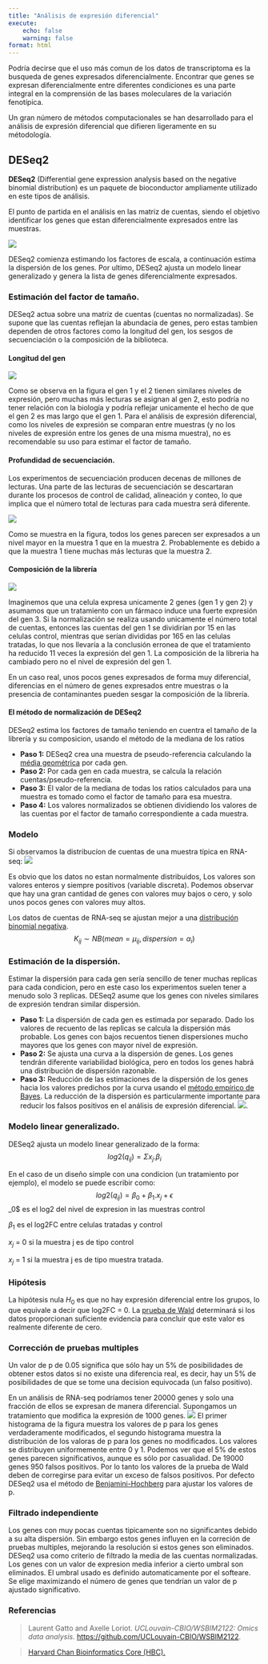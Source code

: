 ```yaml
---
title: "Análisis de expresión diferencial"
execute:
    echo: false
    warning: false
format: html
---
```

Podría decirse que el uso más comun de los datos de transcriptoma es la busqueda de genes expresados diferencialmente. Encontrar que genes se expresan diferencialmente entre diferentes condiciones es una parte integral en la comprensión de las bases moleculares de la variación fenotípica.

Un gran número de métodos computacionales se han desarrollado para el análisis de expresión diferencial que difieren ligeramente en su métodología.


## DESeq2
**DESeq2** (Differential gene expression analysis based on the negative binomial distribution) es un paquete de bioconductor ampliamente utilizado en este tipos de análisis.

El punto de partida en el análisis en las matriz de cuentas, siendo el objetivo identificar los genes que estan diferencialmente expresados entre las muestras.

![](assets/pasos.png){fig-align="center"}

DESeq2 comienza estimando los factores de escala, a continuación estima la dispersión de los genes. Por ultimo, DESeq2 ajusta un modelo linear generalizado y genera la lista de genes diferencialmente expresados.

### Estimación del factor de tamaño.

DESeq2 actua sobre una matriz de cuentas (cuentas no normalizadas). Se supone que las cuentas reflejan la abundacia de genes, pero estas tambien dependen de otros factores como la longitud del gen, los sesgos de secuenciación o la composición de la biblioteca.

#### Longitud del gen
![](https://uclouvain-cbio.github.io/WSBIM2122/figs/read_length.png)

Como se observa en la figura el gen 1 y el 2 tienen similares niveles de expresión, pero muchas más lecturas se asignan al gen 2, esto podría no tener relación con la biología y podría reflejar unicamente el hecho de que el gen 2 es mas largo que el gen 1. 
Para el análisis de expresión diferencial, como los niveles de expresión se comparan entre muestras (y no los niveles de expresión entre los genes de una misma muestra), no es recomendable su uso para estimar el factor de tamaño.

#### Profundidad de secuenciación.

Los experimentos de secuenciación producen decenas de millones de lecturas. Una parte de las lecturas de secuenciación se descartaran durante los procesos de control de calidad, alineación y conteo, lo que implica que el número total de lecturas para cada muestra será diferente.

![](https://uclouvain-cbio.github.io/WSBIM2122/figs/Sequencing_depth.png)

Como se muestra en la figura, todos los genes parecen ser expresados a un nivel mayor en la muestra 1 que en la muestra 2. Probablemente es debido a que la muestra 1 tiene muchas más lecturas que la muestra 2.

#### Composición de la librería

![](https://uclouvain-cbio.github.io/WSBIM2122/figs/library_composition.png)

Imaginemos que una celula expresa unicamente 2 genes (gen 1 y gen 2) y asumamos que un tratamiento con un fármaco induce una fuerte expresión del gen 3. Si la normalización se realiza usando unicamente el número total de cuentas, entonces las cuentas del gen 1 se dividirían por 15 en las celulas control, mientras que serían divididas por 165 en las celulas tratadas, lo que nos llevaría a la conclusión erronea de que el tratamiento ha reducido 11 veces la expresión del gen 1. La composición de la libreria ha cambiado pero no el nivel de expresión del gen 1.

En un caso real, unos pocos genes expresados de forma muy diferencial, diferencias en el número de genes expresados entre muestras o la presencia de contaminantes pueden sesgar la composición de la librería.

#### El método de normalización de DESeq2

DESeq2 estima los factores de tamaño teniendo en cuentra el tamaño de la librería y su composicion, usando el método de la mediana de los ratios

- **Paso 1:** DESeq2 crea una muestra de pseudo-referencia calculando la [média geométrica](https://es.wikipedia.org/wiki/Media_geom%C3%A9trica) por cada gen.
- **Paso 2:** Por cada gen en cada muestra, se calcula la relación cuentas/pseudo-referencia.
- **Paso 3:** El valor de la mediana de todas los ratios calculados para una muestra es tomado como el factor de tamaño para esa muestra.
- **Paso 4:** Los valores normalizados se obtienen dividiendo los valores de las cuentas por el factor de tamaño correspondiente a cada muestra.
 
### Modelo
 
 Si observamos la distribucíon de cuentas de una muestra típica en RNA-seq:
 ![](https://uclouvain-cbio.github.io/WSBIM2122/figs/distribution_of_counts.png)

 Es obvio que los datos no estan normalmente distribuidos, Los valores son valores enteros y siempre positivos (variable discreta). Podemos observar que hay una gran cantidad de genes con valores muy bajos o cero, y solo unos pocos genes con valores muy altos.

 

 Los datos de cuentas de RNA-seq se ajustan mejor a una [distribución binomial negativa](https://es.wikipedia.org/wiki/Distribuci%C3%B3n_binomial_negativa).
$$K_{ij} \sim NB(mean = µ_{ij},  dispersion = \alpha_i)$$



### Estimación de la dispersión.
Estimar la dispersión para cada gen sería sencillo de tener muchas replicas para cada condicion, pero en este caso los experimentos suelen tener a menudo solo 3 replicas.
DESeq2 asume que los genes con niveles similares de expresión tendran similar dispersión.

- **Paso 1:** La dispersión de cada gen es estimada por separado. Dado los valores de recuento de las replicas se calcula la dispersión más probable. Los genes con bajos recuentos tienen dispersiones mucho mayores que los genes con mayor nivel de expresión.
- **Paso 2:** Se ajusta una curva a la dispersión de genes. Los genes tendrán diferente variabilidad biológica, pero en todos los genes habrá una distribución de dispersión razonable.
- **Paso 3:** Reducción de las estimaciones de la dispersión de los genes hacia los valores predichos por la curva usando el [método empírico de Bayes](https://en.wikipedia.org/wiki/Empirical_Bayes_method).
La reducción de la dispersión es particularmente importante para reducir los falsos positivos en el análisis de expresión diferencial.
![](https://uclouvain-cbio.github.io/WSBIM2122/figs/disp_shrinkage.png).

### Modelo linear generalizado.

DESeq2 ajusta un modelo linear generalizado de la forma: 
$$log2(q_{ij}) = \Sigma x_j.β_i$$

En el caso de un diseño simple con una condicion (un tratamiento por ejemplo), el modelo se puede escribir como:
$$log2(q_{ij}) = \beta_0 + \beta_1.x_j + \epsilon$$
\beta_0$ es el log2 del nivel de expresion in las muestras control

$\beta_1$ es el log2FC entre celulas tratadas y control

$x_j$ = 0 si la muestra j es de tipo control

$x_j$ = 1 si la muestra j es de tipo muestra tratada.

### Hipótesis

La hipótesis nula $H_0$ es que no hay expresión diferencial entre los grupos, lo que equivale a decir que log2FC = 0. La [prueba de Wald](https://es.wikipedia.org/wiki/Prueba_de_Wald) determinará si los datos proporcionan suficiente evidencia para concluir que este valor es realmente diferente de cero.

### Corrección de pruebas multiples

Un valor de p de 0.05 significa que sólo hay un 5% de posibilidades de obtener estos datos si no existe una diferencia real, es decir, hay un 5% de posibilidades de que se tome una decision equivocada (un falso positivo).

En un análisis de RNA-seq podríamos tener 20000 genes y solo una fracción de ellos se expresan de manera diferencial. Supongamos un tratamiento que modifica la expresión de 1000 genes.
![](https://uclouvain-cbio.github.io/WSBIM2122/figs/pval_histograms.png)
El primer histograma de la figura muestra los valores de p para los genes verdaderamente modificados, el segundo histograma muestra la distribución de los valoras de p para los genes no modificados. Los valores se distribuyen uniformemente entre 0 y 1. Podemos ver que el 5% de estos genes parecen significativos, aunque es sólo por casualidad. De 19000 genes 950 falsos positivos.
Por lo tanto los valores de la prueba de Wald deben de corregirse para evitar un exceso de falsos positivos.
Por defecto DESeq2 usa el método de [Benjamini-Hochberg](https://en.wikipedia.org/wiki/False_discovery_rate) para ajustar los valores de p.

### Filtrado independiente

Los genes con muy pocas cuentas tipicamente son no significantes debido a su alta dispersión. Sin embargo estos genes influyen en la correción de pruebas multiples, mejorando la resolución si estos genes son eliminados.
DESeq2 usa como criterio de filtrado la media de las cuentas normalizadas. Los genes con un valor de expresion media inferior a cierto umbral son eliminados. El umbral usado es definido automaticamente por el softeare. Se elige maximizando el número de genes que tendrían un valor de p ajustado significativo.

### Referencias

> Laurent Gatto and Axelle Loriot. *UCLouvain-CBIO/WSBIM2122: Omics
> data analysis.* [https://github.com/UCLouvain-CBIO/WSBIM2122](https://github.com/UCLouvain-CBIO/WSBIM2122).

> [Harvard Chan Bioinformatics Core (HBC).](https://hbctraining.github.io/DGE_workshop/)